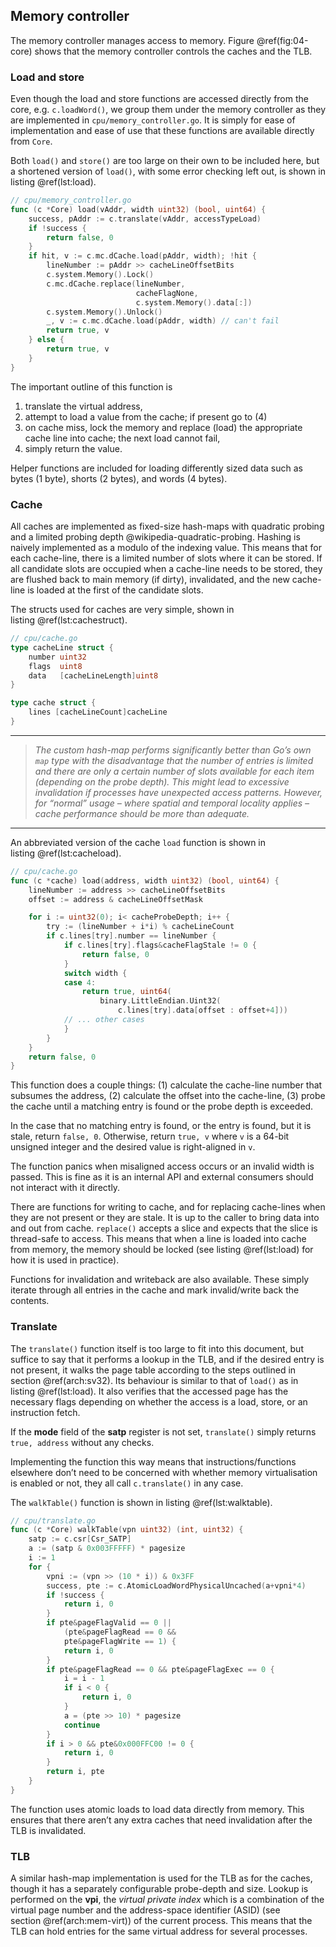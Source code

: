 ## Memory controller {#impl:mc}

The memory controller manages access to memory.
Figure\ \@ref(fig:04-core) shows that the memory controller controls the caches and the TLB.

### Load and store

Even though the load and store functions are accessed directly from the core, e.g. `c.loadWord()`, we group them under the memory controller as they are implemented in `cpu/memory_controller.go`.
It is simply for ease of implementation and ease of use that these functions are available directly from `Core`.

Both `load()` and `store()` are too large on their own to be included here, but a shortened version of `load()`, with some error checking left out, is shown in listing\ \@ref(lst:load).

```.go
// cpu/memory_controller.go
func (c *Core) load(vAddr, width uint32) (bool, uint64) {
    success, pAddr := c.translate(vAddr, accessTypeLoad)
    if !success {
        return false, 0
    }
    if hit, v := c.mc.dCache.load(pAddr, width); !hit {
        lineNumber := pAddr >> cacheLineOffsetBits
        c.system.Memory().Lock()
        c.mc.dCache.replace(lineNumber,
                            cacheFlagNone,
                            c.system.Memory().data[:])
        c.system.Memory().Unlock()
        _, v := c.mc.dCache.load(pAddr, width) // can't fail
        return true, v
    } else {
        return true, v
    }
}
```

The important outline of this function is

(1) translate the virtual address,
(1) attempt to load a value from the cache; if present go to (4)
(1) on cache miss, lock the memory and replace (load) the appropriate cache line into cache; the next load cannot fail,
(1) simply return the value.

Helper functions are included for loading differently sized data such as bytes (1 byte), shorts (2 bytes), and words (4 bytes).

### Cache

All caches are implemented as fixed-size hash-maps with quadratic probing and a limited probing depth\ @wikipedia-quadratic-probing.
Hashing is naively implemented as a modulo of the indexing value.
This means that for each cache-line, there is a limited number of slots where it can be stored.
If all candidate slots are occupied when a cache-line needs to be stored, they are flushed back to main memory (if dirty), invalidated, and the new cache-line is loaded at the first of the candidate slots.

The structs used for caches are very simple, shown in listing\ \@ref(lst:cachestruct).

```.go
// cpu/cache.go
type cacheLine struct {
    number uint32
    flags  uint8
    data   [cacheLineLength]uint8
}

type cache struct {
    lines [cacheLineCount]cacheLine
}
```

---

> *The custom hash-map performs significantly better than Go's own `map` type with the disadvantage that the number of entries is limited and there are only a certain number of slots available for each item (depending on the probe depth).*
> *This might lead to excessive invalidation if processes have unexpected access patterns.*
> *However, for "normal" usage -- where spatial and temporal locality applies -- cache performance should be more than adequate.*

---

An abbreviated version of the cache `load` function is shown in listing\ \@ref(lst:cacheload).

```.go
// cpu/cache.go
func (c *cache) load(address, width uint32) (bool, uint64) {
    lineNumber := address >> cacheLineOffsetBits
    offset := address & cacheLineOffsetMask

    for i := uint32(0); i< cacheProbeDepth; i++ {
        try := (lineNumber + i*i) % cacheLineCount
        if c.lines[try].number == lineNumber {
            if c.lines[try].flags&cacheFlagStale != 0 {
                return false, 0
            }
            switch width {
            case 4:
                return true, uint64(
                    binary.LittleEndian.Uint32(
                        c.lines[try].data[offset : offset+4]))
            // ... other cases
            }
        }
    }
    return false, 0
}
```

This function does a couple things: (1) calculate the cache-line number that subsumes the address, (2) calculate the offset into the cache-line, (3) probe the cache until a matching entry is found or the probe depth is exceeded.

In the case that no matching entry is found, or the entry is found, but it is stale, return `false, 0`.
Otherwise, return `true, v` where `v` is a 64-bit unsigned integer and the desired value is right-aligned in `v`.

The function panics when misaligned access occurs or an invalid width is passed.
This is fine as it is an internal API and external consumers should not interact with it directly.

There are functions for writing to cache, and for replacing cache-lines when they are not present or they are stale.
It is up to the caller to bring data into and out from cache.
`replace()` accepts a slice and expects that the slice is thread-safe to access.
This means that when a line is loaded into cache from memory, the memory should be locked (see listing\ \@ref(lst:load) for how it is used in practice).

Functions for invalidation and writeback are also available.
These simply iterate through all entries in the cache and mark invalid/write back the contents.

### Translate

The `translate()` function itself is too large to fit into this document, but suffice to say that it performs a lookup in the TLB, and if the desired entry is not present, it walks the page table according to the steps outlined in section\ \@ref(arch:sv32).
Its behaviour is similar to that of `load()` as in listing\ \@ref(lst:load).
It also verifies that the accessed page has the necessary flags depending on whether the access is a load, store, or an instruction fetch.

If the **mode** field of the **satp** register is not set, `translate()` simply returns `true, address` without any checks.

Implementing the function this way means that instructions/functions elsewhere don't need to be concerned with whether memory virtualisation is enabled or not, they all call `c.translate()` in any case.

The `walkTable()` function is shown in listing\ \@ref(lst:walktable).

```.go
// cpu/translate.go
func (c *Core) walkTable(vpn uint32) (int, uint32) {
	satp := c.csr[Csr_SATP]
	a := (satp & 0x003FFFFF) * pagesize
	i := 1
	for {
		vpni := (vpn >> (10 * i)) & 0x3FF
		success, pte := c.AtomicLoadWordPhysicalUncached(a+vpni*4)
		if !success {
			return i, 0
		}
		if pte&pageFlagValid == 0 ||
            (pte&pageFlagRead == 0 &&
            pte&pageFlagWrite == 1) {
			return i, 0
		}
		if pte&pageFlagRead == 0 && pte&pageFlagExec == 0 {
			i = i - 1
			if i < 0 {
				return i, 0
			}
			a = (pte >> 10) * pagesize
			continue
		}
		if i > 0 && pte&0x000FFC00 != 0 {
			return i, 0
		}
		return i, pte
	}
}
```

The function uses atomic loads to load data directly from memory.
This ensures that there aren't any extra caches that need invalidation after the TLB is invalidated.

### TLB {#impl:tlb}

A similar hash-map implementation is used for the TLB as for the caches, though it has a separately configurable probe-depth and size.
Lookup is performed on the **vpi**, the *virtual private index* which is a combination of the virtual page number and the address-space identifier (ASID) (see section\ \@ref(arch:mem-virt)) of the current process.
This means that the TLB can hold entries for the same virtual address for several processes.
